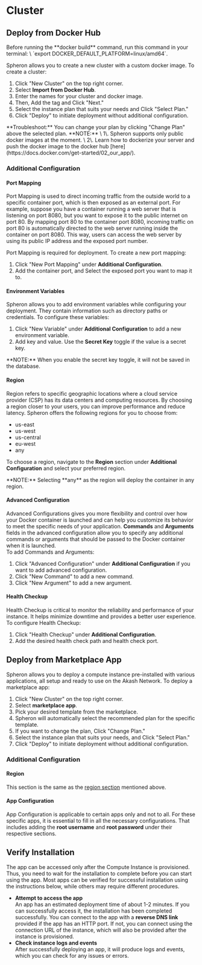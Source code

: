 
# Cluster

## Deploy from Docker Hub

<Callout type="warning">
  Before running the **docker build** command, run this command in your
  terminal: \
  `export DOCKER_DEFAULT_PLATFORM=linux/amd64`.
</Callout>

Spheron allows you to create a new cluster with a custom docker image.
To create a cluster:

1. Click "New Cluster" on the top right corner.
2. Select **Import from Docker Hub**.
3. Enter the names for your cluster and docker image.
4. Then, Add the tag and Click "Next."
5. Select the instance plan that suits your needs and Click "Select Plan."
6. Click "Deploy" to initiate deployment without additional configuration.

<Callout>
  **Troubleshoot:** You can change your plan by clicking "Change Plan" above the
  selected plan.
</Callout>

<Callout type="info">
  **NOTE:** \
  1\. Spheron supports only public docker images at the moment. \
  2\. Learn how to dockerize your server and push the docker image to the docker
  hub [here](https://docs.docker.com/get-started/02_our_app/).
</Callout>

### Additional Configuration

#### Port Mapping

Port Mapping is used to direct incoming traffic from the outside world to a specific container port, which is then exposed as an external port.
For example, suppose you have a container running a web server that is listening on port 8080, but you want to expose it to the public internet on port 80.
By mapping port 80 to the container port 8080, incoming traffic on port 80 is automatically directed to the web server running inside the container on port 8080.
This way, users can access the web server by using its public IP address and the exposed port number.

Port Mapping is required for deployment. To create a new port mapping:

1. Click "New Port Mapping" under **Additional Configuration**.
2. Add the container port, and Select the exposed port you want to map it to.

#### Environment Variables

Spheron allows you to add environment variables while configuring your deployment.
They contain information such as directory paths or credentials.
To configure these variables:

1. Click "New Variable" under **Additional Configuration** to add a new environment variable.
2. Add key and value. Use the **Secret Key** toggle if the value is a secret key.

<Callout type="info">
  **NOTE:** When you enable the secret key toggle, it will not be saved in the
  database.
</Callout>

#### Region

Region refers to specific geographic locations where a cloud service provider (CSP) has its data centers and computing resources.
By choosing a region closer to your users, you can improve performance and reduce latency.
Spheron offers the following regions for you to choose from:

- us-east
- us-west
- us-central
- eu-west
- any

To choose a region, navigate to the **Region** section under **Additional Configuration** and select your preferred region.

<Callout type="info">
  **NOTE:** Selecting **any** as the region will deploy the container in any
  region.
</Callout>

#### Advanced Configuration

Advanced Configurations gives you more flexibility and control over how your Docker container is launched and can help you customize its behavior to meet the specific needs of your application.
**Commands** and **Arguments** fields in the advanced configuration allow you to specify any additional commands or arguments that should be passed to the Docker container when it is launched. \
To add Commands and Arguments:

1. Click "Advanced Configuration" under **Additional Configuration** if you want to add advanced configuration.
2. Click "New Command" to add a new command.
3. Click "New Argument" to add a new argument.

#### Health Checkup

Health Checkup is critical to monitor the reliability and performance of your instance.
It helps minimize downtime and provides a better user experience.
To configure Health Checkup:

1. Click "Health Checkup" under **Additional Configuration**.
2. Add the desired health check path and health check port.

## Deploy from Marketplace App

Spheron allows you to deploy a compute instance pre-installed with various applications, all setup and ready to use on the Akash Network.
To deploy a marketplace app:

1. Click "New Cluster" on the top right corner.
2. Select **marketplace app**.
3. Pick your desired template from the marketplace.
4. Spheron will automatically select the recommended plan for the specific template.
5. If you want to change the plan, Click "Change Plan."
6. Select the instance plan that suits your needs, and Click "Select Plan."
7. Click "Deploy" to initiate deployment without additional configuration.

### Additional Configuration

#### Region

This section is the same as the [region section](/compute/cluster/#region) mentioned above.

#### App Configuration

App Configuration is applicable to certain apps only and not to all.
For these specific apps, it is essential to fill in all the necessary configurations.
That includes adding the **root username** and **root password** under their respective sections.

## Verify Installation

The app can be accessed only after the Compute Instance is provisioned.
Thus, you need to wait for the installation to complete before you can start using the app.
Most apps can be verified for successful installation using the instructions below, while others may require different procedures.

- **Attempt to access the app** \
  An app has an estimated deployment time of about 1-2 minutes.
  If you can successfully access it, the installation has been completed successfully.
  You can connect to the app with a **reverse DNS link** provided if the app has an HTTP port.
  If not, you can connect using the connection URL of the instance, which will also be provided after the instance is provisioned.
- **Check instance logs and events** \
  After successfully deploying an app, it will produce logs and events, which you can check for any issues or errors.

<Navigation name="Cluster" />
